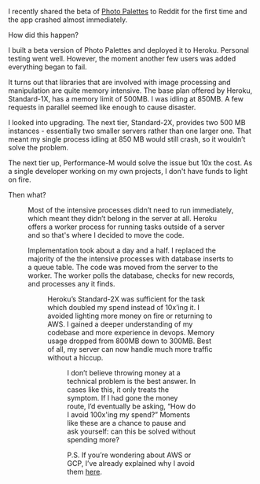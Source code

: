 
I recently shared the beta of [Photo Palettes](https://photopalettes.com/) to Reddit for the first time and the app crashed almost immediately.

How did this happen?

I built a beta version of Photo Palettes and deployed it to Heroku. Personal testing went well. However, the moment another few users was added everything began to fail.

It turns out that libraries that are involved with image processing and manipulation are quite memory intensive. The base plan offered by Heroku, Standard-1X, has a memory limit of 500MB. I was idling at 850MB. A few requests in parallel seemed like enough to cause disaster.

I looked into upgrading. The next tier, Standard-2X, provides two 500 MB instances - essentially two smaller servers rather than one larger one. That meant my single process idling at 850 MB would still crash, so it wouldn’t solve the problem.

The next tier up, Performance-M would solve the issue but 10x the cost. As a single developer working on my own projects, I don't have funds to light on fire.

Then what?

<Figure
  src="/post-resources/scaling-without-burning-money/before.png"
  caption="Before refactor"
/>

Most of the intensive processes didn’t need to run immediately, which meant they didn’t belong in the server at all. Heroku offers a worker process for running tasks outside of a server and so that's where I decided to move the code.

Implementation took about a day and a half. I replaced the majority of the the intensive processes with database inserts to a queue table. The code was moved from the server to the worker. The worker polls the database, checks for new records, and processes any it finds.

<Figure
  src="/post-resources/scaling-without-burning-money/after.png"
  caption="After refactor"
/>

Heroku’s Standard-2X was sufficient for the task which doubled my spend instead of 10x’ing it. I avoided lighting more money on fire or returning to AWS. I gained a deeper understanding of my codebase and more experience in devops. Memory usage dropped from 800MB down to 300MB. Best of all, my server can now handle much more traffic without a hiccup.

<Figure
  src="/post-resources/scaling-without-burning-money/preview.png"
  caption="Result"
/>

I don’t believe throwing money at a technical problem is the best answer. In cases like this, it only treats the symptom. If I had gone the money route, I’d eventually be asking, “How do I avoid 100x'ing my spend?” Moments like these are a chance to pause and ask yourself: can this be solved without spending more?

P.S. If you’re wondering about AWS or GCP, I’ve already explained why I avoid them [here](https://travisbumgarner.dev/blog/leaving-aws).
